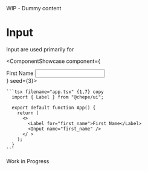 

<Callout emoji="⚠️" type="warning">
  WIP - Dummy content
</Callout>

# Input

Input are used primarily for

<ComponentShowcase component={
    <div>
      <Label for="first_name">First Name</Label>
      <Input name="first_name" />
    </div>
    } seed={3}>
   <div>

    ```tsx filename="app.tsx" {1,7} copy
      import { Label } from "@chepe/ui";

      export default function App() {
        return (
          <>
            <Label for="first_name">First Name</Label>
            <Input name="first_name" />
          </ >
        );
      }
    ```

  </div>
</ComponentShowcase>

<Callout emoji="⚠️" type="warning">
  Work in Progress
</Callout>
